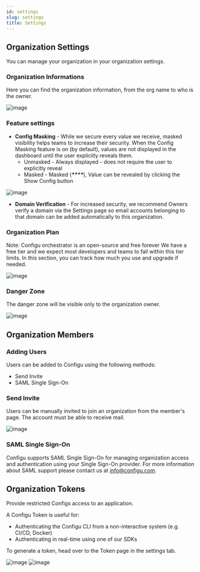 ```yaml
---
id: settings
slug: settings
title: Settings
---
```


## Organization Settings

 You can manage your organization in your organization settings.

### Organization Informations
Here you can find the organization information, from the org name to who is the owner.

![image](./img/settings/settings-general-org.png)

### Feature settings
- **Config Masking** - While we secure every value we receive, masked visibility helps teams to increase their security. When the Config Masking feature is on (by default), values are not displayed in the dashboard until the user explicitly reveals them.
    - Unmasked - Always displayed - does not require the user to explicitly reveal
    - Masked - Masked (___****___), Value can be revealed by clicking the Show Config button

![image](./img/settings/settings-general-masking.png)

- **Domain Verification** - For increased security, we recommend Owners verify a domain via the Settings page so email accounts belonging to that domain can be added automatically to this organization.

### Organization Plan

Note: Configu orchestrator is an open-source and free forever
We have a free tier and we expect most developers and teams to fall within this tier limits.
In this section, you can track how much you use and upgrade if needed.

![image](./img/settings/settings-general-plan.png)

### Danger Zone

The danger zone will be visible only to the organization owner.

![image](./img/settings/settings-general-danger-zone.png)

## Organization Members

### Adding Users
Users can be added to Configu using the following methods:
- Send Invite
- SAML Single Sign-On

### Send Invite
Users can be manually invited to join an organization from the member's page. The account must be able to receive mail.

![image](./img/settings/setting-invite-member.png)

### SAML Single Sign-On
Configu supports SAML Single Sign-On for managing organization access and authentication using your Single Sign-On provider.
For more information about SAML support please contact us at info@configu.com.

## Organization Tokens
Provide restricted Configs access to an application.

A Configu Token is useful for:
- Authenticating the Configu CLI from a non-interactive system (e.g. CI/CD, Docker)
- Authenticating in real-time using one of our SDKs

To generate a token, head over to the Token page in the settings tab.

![image](./img/settings/setting-new-token.png)
![image](./img/settings/setting-token-created.png)



